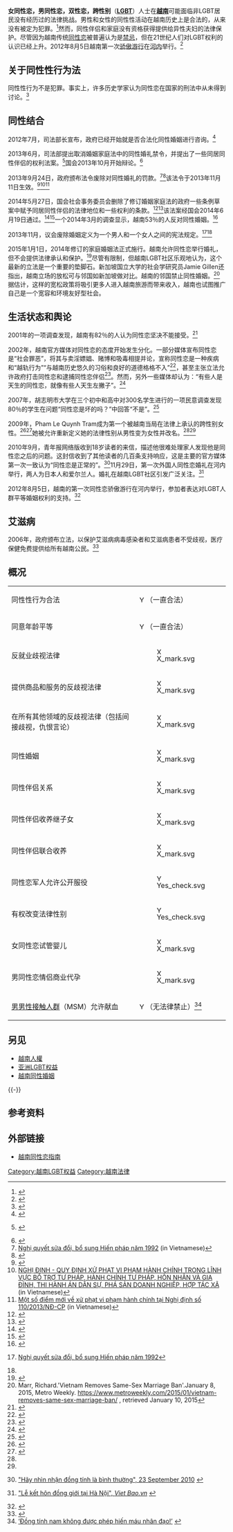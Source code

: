 {{Infobox LGBT rights
| location_header = {{VIE}}
| image        = LGBT flag map of Vietnam.svg
| caption      = 虹色越南
| legal_status = 越南历史上没有反对同性恋的法律记录
| gender_identity_expression = 先天性别缺陷和不可识别性别的人可改变性别<ref>{{Cite web |url=http://www.gaylawnet.com/laws/vn.htm |title=VIETNAM |accessdate=2015-11-08 |archive-date=2015-09-24 |archive-url=https://web.archive.org/web/20150924020951/http://www.gaylawnet.com/laws/vn.htm |dead-url=no }}</ref>
| recognition_of_relationships = 无
| recognition_of_relationships_restrictions =
| adoption     = 无
| military     = 未知
| discrimination_protections = 无
}}

'''女同性恋，男同性恋，双性恋，跨性别'''（'''[[LGBT|LGBT]]'''）人士在'''[[越南|越南]]'''可能面临非LGBT居民没有经历过的法律挑战。男性和女性的同性性活动在越南历史上是合法的，从来没有被定为犯罪。<ref>{{Cite web |url=http://www.utopia-asia.com/vietlaw.htm |title=存档副本 |accessdate=2015-11-08 |archive-date=2019-06-10 |archive-url=https://web.archive.org/web/20190610172126/https://www.utopia-asia.com/vietlaw.htm |dead-url=yes }}</ref>然而，同性伴侣和家庭没有资格获得提供给异性夫妇的法律保护。尽管因为越南传统[[同性恋|同性恋]]被普遍认为是[[禁忌|禁忌]]，但在21世纪人们对LGBT权利的认识已经上升。2012年8月5日越南第一次[[骄傲游行|骄傲游行]]在[[河内|河内]]举行。<ref>{{Cite web |url=http://www.rawstory.com/rs/2012/08/05/vietnams-first-gay-pride-parade-helps-unite-the-lgbt-community/ |title=存档副本 |accessdate=2015-11-08 |archive-date=2013-12-16 |archive-url=https://web.archive.org/web/20131216215050/http://www.rawstory.com/rs/2012/08/05/vietnams-first-gay-pride-parade-helps-unite-the-lgbt-community/ |dead-url=no }}</ref>

==关于同性性行为法==
同性性行为不是犯罪。事实上，许多历史学家认为同性恋在国家的刑法中从未得到讨论。<ref>{{cite web | url=http://www.utopia-asia.com/vietlaw.htm | title=The Legality of Homosexuality in Vietnam | publisher=Utopia-asia.com | date=2009-02-21 | accessdate=2009-05-01 | archive-date=2019-06-10 | archive-url=https://web.archive.org/web/20190610172126/https://www.utopia-asia.com/vietlaw.htm | dead-url=yes }}</ref>

== 同性结合 ==
{{Main|越南同性婚姻}}

2012年7月，司法部长宣布，政府已经开始就是否合法化同性婚姻进行咨询。<ref>{{Cite web |url=http://www.gaystarnews.com/article/vietnam-government-consults-same-sex-marriage200612 |title="Vietnam government consults on same-sex marriage", ''Gay Star News'', 20 June 2012 |accessdate=2015-11-08 |archive-date=2019-07-30 |archive-url=https://web.archive.org/web/20190730072520/https://www.gaystarnews.com/article/vietnam-government-consults-same-sex-marriage200612/ |dead-url=no }}</ref>

2013年6月，司法部提出取消婚姻家庭法中的同性婚礼禁令，并提出了一些同居同性伴侣的权利法案。<ref>{{vi}} {{cite news|url=http://dantri.com.vn/xa-hoi/se-khong-cam-ket-hon-giua-nguoi-dong-gioi-747297.htm|title=Sẽ không cấm kết hôn giữa người đồng giới?|author=P.Thảo|publisher=Dân Trí|date=2013-06-26|accessdate=2013-06-28|archive-url=https://web.archive.org/web/20130627172603/http://dantri.com.vn/xa-hoi/se-khong-cam-ket-hon-giua-nguoi-dong-gioi-747297.htm|archive-date=2013-06-27|dead-url=yes}}</ref>国会2013年10月开始辩论。<ref>{{Cite web |url=http://www.economist.com/news/asia/21580526-some-countries-consider-gay-marriage-elsewhere-attitudes-harden-fifty-shades-pink |title=Gay rights in South-East Asia: Fifty shades of pink |accessdate=2015-11-08 |archive-date=2015-11-03 |archive-url=https://web.archive.org/web/20151103085031/http://www.economist.com/news/asia/21580526-some-countries-consider-gay-marriage-elsewhere-attitudes-harden-fifty-shades-pink |dead-url=no }}</ref>

2013年9月24日，政府颁布法令废除对同性婚礼的罚款。<ref>[https://web.archive.org/web/20131029064313/http://duthaoonline.quochoi.vn/DuThao/Lists/DT_DUTHAO_NGHIQUYET/View_Detail.aspx?ItemID=32&TabIndex=1&LanID=56 Nghị quyết sửa đổi, bổ sung Hiến pháp năm 1992] (in Vietnamese)</ref><ref name="#1">{{cite web |author=DPA |url=http://www.thehindu.com/news/international/vietnam-amends-constitution/article5400497.ece |title=Vietnam amends Constitution |publisher=Thehindu.com |date=2013-11-28 |accessdate=2014-01-05 |archive-date=2016-01-28 |archive-url=https://web.archive.org/web/20160128181757/http://www.thehindu.com/news/international/vietnam-amends-constitution/article5400497.ece |dead-url=no }}</ref>该法令于2013年11月11日生效。<ref>{{Cite web |url=http://tuoitrenews.vn/society/13750/vietnam-to-remove-fines-on-samesex-marriage |title=Vietnam to remove fines on same-sex marriage |accessdate=2015-11-08 |archive-date=2015-06-07 |archive-url=https://web.archive.org/web/20150607125008/http://tuoitrenews.vn/society/13750/vietnam-to-remove-fines-on-samesex-marriage |dead-url=no }}</ref><ref>[http://thuvienphapluat.vn/archive/Nghi-dinh-110-2013-ND-CP-xu-phat-vi-pham-hanh-chinh-bo-tro-tu-phap-hanh-chinh-tu-phap-vb208274.aspx NGHỊ ĐỊNH - QUY ĐỊNH XỬ PHẠT VI PHẠM HÀNH CHÍNH TRONG LĨNH VỰC BỔ TRỢ TƯ PHÁP, HÀNH CHÍNH TƯ PHÁP, HÔN NHÂN VÀ GIA ĐÌNH, THI HÀNH ÁN DÂN SỰ, PHÁ SẢN DOANH NGHIỆP, HỢP TÁC XÃ] {{Wayback|url=http://thuvienphapluat.vn/archive/Nghi-dinh-110-2013-ND-CP-xu-phat-vi-pham-hanh-chinh-bo-tro-tu-phap-hanh-chinh-tu-phap-vb208274.aspx |date=20190624073017 }} (in Vietnamese)</ref><ref>[http://conganhatinh.gov.vn/web/guest/9/-/vcmsview/qvgy/1506/1506/6374 Một số điểm mới về xử phạt vi phạm hành chính tại Nghị định số 110/2013/NĐ-CP] {{webarchive|url=https://web.archive.org/web/20140517121108/http://conganhatinh.gov.vn/web/guest/9/-/vcmsview/qvgy/1506/1506/6374 |date=2014-05-17 }} (in Vietnamese)</ref>

2014年5月27日，国会社会事务委员会删除了修订婚姻家庭法的政府一些条例草案中赋予同居同性伴侣的法律地位和一些权利的条款。<ref>{{Cite web |url=http://www.gaystarnews.com/article/vietnamese-lawmakers-back-down-giving-rights-same-sex-couples300514 |title=Vietnamese lawmakers back down on giving rights to same-sex couples |accessdate=2015-11-08 |archive-date=2019-07-30 |archive-url=https://web.archive.org/web/20190730005341/https://www.gaystarnews.com/article/vietnamese-lawmakers-back-down-giving-rights-same-sex-couples300514/ |dead-url=yes }}</ref><ref>{{Cite web |url=http://www.voanews.com/content/vietnams-proposed-marriage-law-disappoints-lgbt-activists-/1925916.html |title=Vietnam’s Proposed Marriage Law Disappoints LGBT Activists |access-date=2015-11-08 |archive-url=https://web.archive.org/web/20160128133354/http://www.voanews.com/content/vietnams-proposed-marriage-law-disappoints-lgbt-activists-/1925916.html |archive-date=2016-01-28 |dead-url=yes }}</ref>该法案经国会2014年6月19日通过。<ref>{{Cite web |url=http://thanhniennews.com/politics/vietnam-allows-surrogacy-within-families-denies-samesex-marriage-27502.html |title=Vietnam allows surrogacy within families, denies same-sex marriage |accessdate=2015-11-08 |archive-date=2019-06-09 |archive-url=https://web.archive.org/web/20190609002354/http://www.thanhniennews.com/politics/vietnam-allows-surrogacy-within-families-denies-samesex-marriage-27502.html |dead-url=yes }}</ref><ref>{{Cite web |url=http://tuoitrenews.vn/society/20478/vietnam-removes-ban-on-same-sex-marriage |title=Vietnam removes ban on same sex marriage |accessdate=2015-11-08 |archive-date=2015-07-09 |archive-url=https://web.archive.org/web/20150709085847/http://tuoitrenews.vn/society/20478/vietnam-removes-ban-on-same-sex-marriage |dead-url=no }}</ref>一个2014年3月的调查显示，越南53％的人反对同性婚姻。<ref>{{cite web | url=http://tuoitrenews.vn/lifestyle/18641/50-protest-gay-marriage-legalization-in-vietnam-study | title=53% protest gay marriage legalization in Vietnam: study | publisher=http://tuoitrenews.vn | date=2014-03-27 | accessdate=2015-11-08 | archive-date=2019-06-30 | archive-url=https://web.archive.org/web/20190630023711/https://tuoitrenews.vn/lifestyle/18641/50-protest-gay-marriage-legalization-in-vietnam-study | dead-url=no }}</ref>

2013年11月，议会废除婚姻定义为一个男人和一个女人之间的宪法规定。<ref>{{vi}} [https://web.archive.org/web/20131029064313/http://duthaoonline.quochoi.vn/DuThao/Lists/DT_DUTHAO_NGHIQUYET/View_Detail.aspx?ItemID=32&TabIndex=1&LanID=56 Nghị quyết sửa đổi, bổ sung Hiến pháp năm 1992]</ref><ref name="#1"/>

2015年1月1日，2014年修订的家庭婚姻法正式施行。越南允许同性恋举行婚礼，但不会提供法律承认和保护。<ref>{{Cite web |url=http://www.marilynstowe.co.uk/2014/12/29/vietnam-set-to-lift-gay-marriage-ban/ |title=Vietnam Set To Lift Gay Marriage Ban |accessdate=2015-11-08 |archive-date=2018-08-18 |archive-url=https://web.archive.org/web/20180818233104/http://www.marilynstowe.co.uk/2014/12/29/vietnam-set-to-lift-gay-marriage-ban/ |dead-url=yes }}</ref>尽管有限制，但越南LGBT社区乐观地认为，这个最新的立法是一个重要的垫脚石。新加坡国立大学的社会学研究员Jamie Gillen还指出，越南立场的放松可与邻国如新加坡做对比。越南的邻国禁止同性婚姻。<ref>Marr, Richard.'Vietnam Removes Same-Sex Marriage Ban'.January 8, 2015, Metro Weekly. https://www.metroweekly.com/2015/01/vietnam-removes-same-sex-marriage-ban/ {{Wayback|url=https://www.metroweekly.com/2015/01/vietnam-removes-same-sex-marriage-ban/ |date=20190609023445 }}, retrieved January 10, 2015</ref>据估计，这样的宽松政策将吸引更多人进入越南旅游而带来收入，越南也试图推广自己是一个宽容和环境友好型社会。

==生活状态和舆论==
2001年的一项调查发现，越南有82％的人认为同性恋坚决不能接受。<ref>{{cite web |url=http://www.gapsn.org/project2/discussion/dtsang.asp |title=存档副本 |accessdate=2007-06-19  |deadurl=yes |archiveurl=https://web.archive.org/web/20060618203115/http://www.gapsn.org/project2/discussion/dtsang.asp |archivedate=2006-06-18 }}</ref>

2002年，越南官方媒体对同性恋的态度开始发生分化。一部分媒体宣布同性恋是“社会罪恶”，将其与卖淫嫖娼、赌博和吸毒相提并论，宣称同性恋是一种疾病和“越轨行为”“与越南历史悠久的习俗和良好的道德格格不入”<ref name="aegis2003">{{cite web | url=http://www.aegis.com/news/afp/2003/AF030808.html | title=AEGiS-AFP News: Lifestyle-Vietnam-gays: Vietnam's gays begin to gain recognition - August 3, 2003 | publisher=Aegis.com | date=2003-08-03 | accessdate=2009-05-01 | deadurl=yes | archiveurl=https://web.archive.org/web/20081029060126/http://www.aegis.com/news/afp/2003/AF030808.html | archivedate=2008-10-29}}</ref>，甚至主张立法允许政府打击同性恋和逮捕同性恋伴侣<ref>{{cite web | url=http://www.thebody.com/content/art22986.html | title=Vietnam Media Call Homosexuality "Social Evil," Vow Crackdown | publisher=The Body | date=2002-04-19 | accessdate=2009-05-01 | archive-url=https://web.archive.org/web/20141103035317/http://www.thebody.com/content/art22986.html | archive-date=2014-11-03 | dead-url=yes }}</ref>。然而，另外一些媒体却认为：“有些人是天生的同性恋，就像有些人天生左撇子”。<ref>{{cite web | author=Active Travel Vietnam | url=http://www.activetravelvietnam.com/traveltips/gay_lesbian_travellers.html | title=Advice for Gay and Lesbian Travellers Travelling Vietnam, Vietnam Travel Tips | publisher=Activetravelvietnam.com | accessdate=2009-05-01 | archive-date=2016-03-03 | archive-url=https://web.archive.org/web/20160303181011/http://www.activetravelvietnam.com/traveltips/gay_lesbian_travellers.html | dead-url=yes }}</ref>

2007年，胡志明市大学在三个初中和高中对300名学生进行的一项民意调查发现80％的学生在问题“同性恋是坏的吗？”中回答“不是”。<ref>{{Cite web |url=http://www.pinknews.co.uk/2007/10/26/vietnamese-high-school-pupils-accepting-of-homosexuality |title="Vietnamese high school pupils accepting of homosexuality", ''PinkNews'', reported by Joe Roberts, 26 October 2007 |accessdate=2015-11-08 |archive-date=2019-06-29 |archive-url=https://web.archive.org/web/20190629015151/https://www.pinknews.co.uk/2007/10/26/vietnamese-high-school-pupils-accepting-of-homosexuality/ |dead-url=no }}</ref>

2009年，Pham Le Quynh Tram成为第一个被越南当局在法律上承认的跨性别女性。<ref name="advocate.com">{{Cite web |url=http://www.advocate.com/politics/transgender/2012/09/09/first-transgender-legally-recognized-vietnam |title="First Transgender Woman Legally Recognized in Vietnam", ''Advocate.com'', 9 September 2012 |accessdate=2015-11-08 |archive-date=2019-06-13 |archive-url=https://web.archive.org/web/20190613065535/https://www.advocate.com/politics/transgender/2012/09/09/first-transgender-legally-recognized-vietnam |dead-url=no }}</ref><ref name="english.vietnamnet.vn">{{Cite web |url=http://english.vietnamnet.vn/fms/special-reports/43702/the-first-trans-gender-legally-recognized-in-vietnam.html |title="The first trans-gender legally recognized in Vietnam", ''VietNamNet'', 3 September 2012 |accessdate=2015-11-08 |archive-date=2019-06-10 |archive-url=https://web.archive.org/web/20190610143216/https://english.vietnamnet.vn/fms/special-reports/43702/the-first-trans-gender-legally-recognized-in-vietnam.html |dead-url=no }}</ref>她被允许重新定义她的法律性别从男性变为女性并改名。<ref name="advocate.com"/><ref name="english.vietnamnet.vn"/>

2010年9月，青年报网络版收到18岁读者的来信，描述他很难处理家人发现他是同性恋之后的问题。这封信收到了其他读者的几百条支持响应，这是主要的官方媒体第一次一致认为“同性恋是正常的”。<ref>{{vi}} [http://tuoitre.vn/Nhip-song-tre/Tinh-yeu-loi-song/401989/Hay-nhin-nhan-dong-tinh-la-binh-thuong.html "Hãy nhìn nhận đồng tính là bình thường", 23 September 2010] {{Wayback|url=http://tuoitre.vn/Nhip-song-tre/Tinh-yeu-loi-song/401989/Hay-nhin-nhan-dong-tinh-la-binh-thuong.html |date=20120308182407 }}</ref>11月29日，第一次外国人同性恋婚礼在河内举行，两人为日本人和爱尔兰人。婚礼在越南LGBT社区引发广泛关注。<ref>{{vi}} [http://vietbao.vn/The-gioi-giai-tri/Le-ket-hon-dong-gioi-tai-Ha-Noi/50795684/407 "Lễ kết hôn đồng giới tại Hà Nội", ''Viet Bao.vn''] {{Wayback|url=http://vietbao.vn/The-gioi-giai-tri/Le-ket-hon-dong-gioi-tai-Ha-Noi/50795684/407 |date=20190611070547 }}</ref>

2012年8月5日，越南的第一次同性恋骄傲游行在河内举行，参加者表达对LGBT人群平等婚姻权利的支持。<ref>{{Cite web |url=http://www.rawstory.com/rs/2012/08/05/vietnams-first-gay-pride-parade-helps-unite-the-lgbt-community |title="Vietnam's first gay pride parade helps unite the LGBT community", reported by ''Agence France-Presse'', published on the website of ''The Raw Story'', 5 August 2012 |accessdate=2015-11-08 |archive-date=2013-12-16 |archive-url=https://web.archive.org/web/20131216215050/http://www.rawstory.com/rs/2012/08/05/vietnams-first-gay-pride-parade-helps-unite-the-lgbt-community/ |dead-url=no }}</ref>

== 艾滋病 ==
2006年，政府颁布立法，以保护艾滋病病毒感染者和艾滋病患者不受歧视，医疗保健免费提供给所有越南公民。<ref>{{cite web | last=Knox | first=Richard | url=http://www.npr.org/templates/story/story.php?storyId=7161374 | title=Vietnam Expands Protection for People with HIV | publisher=NPR | date=2007-02-05 | accessdate=2009-05-01 | archive-date=2008-02-23 | archive-url=https://web.archive.org/web/20080223084306/http://www.npr.org/templates/story/story.php?storyId=7161374 | dead-url=no }}</ref>

==概况==
{| class="wikitable"
|-
| 同性性行为合法
| [[File:Yes_check.svg|15px]]（一直合法）
|-
| 同意年龄平等
| [[File:Yes_check.svg|15px]]（一直合法）
|-
| 反就业歧视法律
| [[File:X_mark.svg|15px]]
|-
| 提供商品和服务的反歧视法律
| [[File:X_mark.svg|15px]]
|-
| 在所有其他领域的反歧视法律（包括间接歧视，仇恨言论）
| [[File:X_mark.svg|15px]]
|-
| 同性婚姻
| [[File:X_mark.svg|15px]]
|-
| 同性伴侣关系
| [[File:X_mark.svg|15px]]
|-
| 同性伴侣收养继子女
| [[File:X_mark.svg|15px]]
|-
| 同性伴侣联合收养
| [[File:X_mark.svg|15px]]
|-
| 同性恋军人允许公开服役
| [[File:Yes_check.svg|15px]]
|-
| 有权改变法律性别
| [[File:Yes_check.svg|15px]]
|-
| 女同性恋试管婴儿
| [[File:X_mark.svg|15px]]
|-
| 男同性恋情侣商业代孕
| [[File:X_mark.svg|15px]]
|-
| [[男男性接触人群|男男性接触人群]]（MSM）允许献血
| [[File:Yes_check.svg|15px]]（无法律禁止）<ref>[http://saostar.vn/dong-tinh-nam-khong-duoc-phep-hien-mau-nhan-dao.html ‘Đồng tính nam không được phép hiến máu nhân đạo!’] {{webarchive|url=https://web.archive.org/web/20151128130816/http://saostar.vn/dong-tinh-nam-khong-duoc-phep-hien-mau-nhan-dao.html |date=2015-11-28 }}</ref>
|}

==另见==
{{Portal box|LGBT|人权|越南}}
*[[越南人權|越南人權]]
*[[亚洲LGBT权益|亚洲LGBT权益]]
*[[越南同性婚姻|越南同性婚姻]]
{{-}}
==参考资料==
{{Reflist|2}}

==外部链接==
*[http://www.vietnam-gay.com 越南同性恋指南] {{Wayback|url=http://www.vietnam-gay.com/ |date=20200315130825 }}

{{越南专题导航}}
{{Asia in topic|LGBT权益}}
{{DEFAULTSORT:Lgbt Rights In Vietnam}}
[[Category:越南LGBT权益|Category:越南LGBT权益]]
[[Category:越南法律|Category:越南法律]]